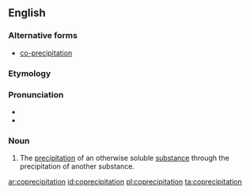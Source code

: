 ==English==

===Alternative forms===
* [[co-precipitation]]

===Etymology===
{{prefix|co|precipitation|lang=en}}

===Pronunciation===
* {{IPA|koʊpɹɪsɪpɪˈteɪʃən|lang=en}}
* {{rhymes|eɪʃən|lang=en}}

===Noun===
{{en-noun|~}}
{{wikipedia}}

# {{label|en|chemistry}} The [[precipitation]] of an otherwise soluble [[substance]] through the precipitation of another substance.

[[ar:coprecipitation]]
[[id:coprecipitation]]
[[pl:coprecipitation]]
[[ta:coprecipitation]]